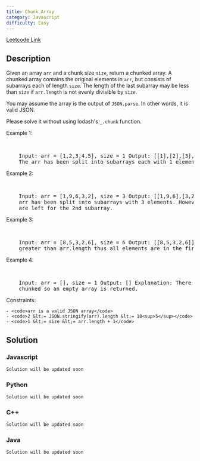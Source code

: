 ```yaml
---
title: Chunk Array
category: Javascript
difficulty: Easy
---
```


<Callout>

[Leetcode Link](https://leetcode.com/problems/chunk-array)

</Callout>

## Description

Given an array <code>arr</code> and a chunk size <code>size</code>, return a chunked array. A chunked array contains the original elements in <code>arr</code>, but consists of subarrays each of length <code>size</code>. The length of the last subarray may be less than <code>size</code> if <code>arr.length</code> is not evenly divisible by <code>size</code>.

You may assume the array is the output of <code>JSON.parse</code>. In other words, it is valid JSON.

Please solve it without using lodash&#39;s <code>\_.chunk</code> function.

Example 1:

<br />
<pre className="overflow-x-auto">
	Input: arr = [1,2,3,4,5], size = 1 Output: [[1],[2],[3],[4],[5]] Explanation:
	The arr has been split into subarrays each with 1 element.
</pre>

Example 2:

<br />
<pre className="overflow-x-auto">
	Input: arr = [1,9,6,3,2], size = 3 Output: [[1,9,6],[3,2]] Explanation: The
	arr has been split into subarrays with 3 elements. However, only two elements
	are left for the 2nd subarray.
</pre>

Example 3:

<br />
<pre className="overflow-x-auto">
	Input: arr = [8,5,3,2,6], size = 6 Output: [[8,5,3,2,6]] Explanation: Size is
	greater than arr.length thus all elements are in the first subarray.
</pre>

Example 4:

<br />
<pre className="overflow-x-auto">
	Input: arr = [], size = 1 Output: [] Explanation: There are no elements to be
	chunked so an empty array is returned.
</pre>

Constraints:

    - <code>arr is a valid JSON array</code>
    - <code>2 &lt;= JSON.stringify(arr).length &lt;= 10<sup>5</sup></code>
    - <code>1 &lt;= size &lt;= arr.length + 1</code>

## Solution

### Javascript

```javascript
Solution will be updated soon
```

### Python

```python
Solution will be updated soon
```

### C++

```cpp
Solution will be updated soon
```

### Java

```java
Solution will be updated soon
```

